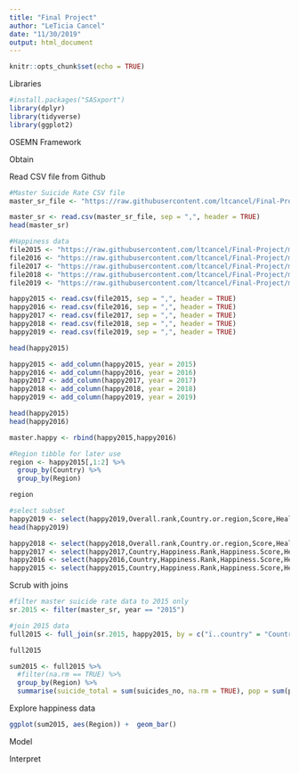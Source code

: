 ```yaml
---
title: "Final Project"
author: "LeTicia Cancel"
date: "11/30/2019"
output: html_document
---
```


```r
knitr::opts_chunk$set(echo = TRUE)
```

Libraries
```r
#install.packages("SASxport")
library(dplyr)
library(tidyverse)
library(ggplot2)
```


OSEMN Framework

Obtain

Read CSV file from Github
```r
#Master Suicide Rate CSV file
master_sr_file <- "https://raw.githubusercontent.com/ltcancel/Final-Project/master/Global_Suicide_Rate.csv"

master_sr <- read.csv(master_sr_file, sep = ",", header = TRUE)
head(master_sr)

#Happiness data
file2015 <- "https://raw.githubusercontent.com/ltcancel/Final-Project/master/2015.csv"
file2016 <- "https://raw.githubusercontent.com/ltcancel/Final-Project/master/2016.csv"
file2017 <- "https://raw.githubusercontent.com/ltcancel/Final-Project/master/2017.csv"
file2018 <- "https://raw.githubusercontent.com/ltcancel/Final-Project/master/2018.csv"
file2019 <- "https://raw.githubusercontent.com/ltcancel/Final-Project/master/2019.csv"

happy2015 <- read.csv(file2015, sep = ",", header = TRUE)
happy2016 <- read.csv(file2016, sep = ",", header = TRUE)
happy2017 <- read.csv(file2017, sep = ",", header = TRUE)
happy2018 <- read.csv(file2018, sep = ",", header = TRUE)
happy2019 <- read.csv(file2019, sep = ",", header = TRUE)

head(happy2015)

happy2015 <- add_column(happy2015, year = 2015)
happy2016 <- add_column(happy2016, year = 2016)
happy2017 <- add_column(happy2017, year = 2017)
happy2018 <- add_column(happy2018, year = 2018)
happy2019 <- add_column(happy2019, year = 2019)

head(happy2015)
head(happy2016)

master.happy <- rbind(happy2015,happy2016)

#Region tibble for later use
region <- happy2015[,1:2] %>%
  group_by(Country) %>%
  group_by(Region)

region

#select subset  
happy2019 <- select(happy2019,Overall.rank,Country.or.region,Score,Healthy.life.expectancy,Generosity,year)
head(happy2019)

happy2018 <- select(happy2018,Overall.rank,Country.or.region,Score,Healthy.life.expectancy,Generosity,year)
happy2017 <- select(happy2017,Country,Happiness.Rank,Happiness.Score,Health..Life.Expectancy.,Generosity,year)
happy2016 <- select(happy2016,Country,Happiness.Rank,Happiness.Score,Health..Life.Expectancy.,Generosity,year)
happy2015 <- select(happy2015,Country,Happiness.Rank,Happiness.Score,Health..Life.Expectancy.,Generosity,year)
```


Scrub with joins
```r
#filter master suicide rate data to 2015 only
sr.2015 <- filter(master_sr, year == "2015")

#join 2015 data
full2015 <- full_join(sr.2015, happy2015, by = c("ï..country" = "Country"))

full2015

sum2015 <- full2015 %>%
  #filter(na.rm == TRUE) %>%
  group_by(Region) %>%
  summarise(suicide_total = sum(suicides_no, na.rm = TRUE), pop = sum(population, na.rm = TRUE), rank = mean(Happiness.Score, na.rm = TRUE))
```


Explore happiness data
```r
ggplot(sum2015, aes(Region)) +  geom_bar()
```


Model


Interpret